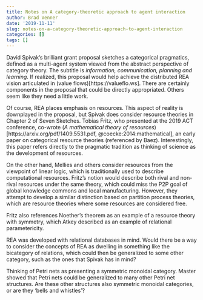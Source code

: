 ```yaml
---
title: Notes on A category-theoretic approach to agent interaction
author: Brad Venner
date: '2019-11-11'
slug: notes-on-a-category-theoretic-approach-to-agent-interaction
categories: []
tags: []
---
```


David Spivak's brilliant grant proposal sketches a categorical pragmatics, defined as a multi-agent system viewed from the abstract perspective of category theory.  The subtitle is *information, communication, planning and learning*.  If realized, this proposal would help achieve the distributed REA vision articulated in (value flows)[https://valueflo.ws].  There are certainly components in the proposal that could be directly appropriated.  Others seem like they need a little work.  

Of course, REA places emphasis on resources.  This aspect of reality is downplayed in the proposal, but Spivak does consider resource theories in Chapter 2 of Seven Sketches.  Tobias Fritz, who presented at the 2019 ACT conference, co-wrote (*A mathematical theory of resources*)[https://arxiv.org/pdf/1409.5531.pdf, @coecke:2014:mathematical], an early paper on categorical resource theories (referenced by Baez).  Interestingly, this paper refers directly to the pragmatic tradition as thinking of science as the development of resources.

On the other hand, Mellies and others consider resources from the viewpoint of linear logic, which is traditionally used to describe computational resources.  Fritz's notion would describe both rival and non-rival resources under the same theory, which could miss the P2P goal of global knowledge commons and local manufacturing.  However, they attempt to develop a similar distinction based on partition process theories, which are resource theories where some resources are considered free.

Fritz also references Noether's theorem as an example of a resource theory with symmetry, which Atkey described as an example of relational parametericity.

REA was developed with relational databases in mind.  Would there be a way to consider the concepts of REA as dwelling in something like the bicategory of relations, which could then be generalized to some other category, such as the ones that Spivak has in mind?

Thinking of Petri nets as presenting a symmetric monoidal category.  Master showed that Petri nets could be generalized to many other Petri net structures.  Are these other structures also symmetric monoidal categories, or are they 'bells and whistles'?
